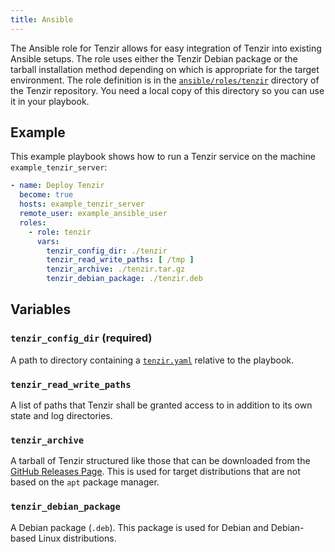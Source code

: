 ```yaml
---
title: Ansible
---
```


The Ansible role for Tenzir allows for easy integration of Tenzir into
existing Ansible setups. The role uses either the Tenzir Debian package or
the tarball installation method depending on which is appropriate for the
target environment. The role definition is in the
[`ansible/roles/tenzir`][tenzir-repo-ansible] directory of the Tenzir
repository. You need a local copy of this directory so you can use it in your
playbook.

[tenzir-repo-ansible]: https://github.com/tenzir/tenzir/tree/main/ansible/roles/tenzir

## Example

This example playbook shows how to run a Tenzir service on the machine
`example_tenzir_server`:

```yaml
- name: Deploy Tenzir
  become: true
  hosts: example_tenzir_server
  remote_user: example_ansible_user
  roles:
    - role: tenzir
      vars:
        tenzir_config_dir: ./tenzir
        tenzir_read_write_paths: [ /tmp ]
        tenzir_archive: ./tenzir.tar.gz
        tenzir_debian_package: ./tenzir.deb
```

## Variables

### `tenzir_config_dir` (required)

A path to directory containing a [`tenzir.yaml`](/reference/configuration)
relative to the playbook.

### `tenzir_read_write_paths`

A list of paths that Tenzir shall be granted access to in addition to its own
state and log directories.

### `tenzir_archive`

A tarball of Tenzir structured like those that can be downloaded from the
[GitHub Releases Page](https://github.com/tenzir/tenzir/releases). This is used
for target distributions that are not based on the `apt` package manager.

### `tenzir_debian_package`

A Debian package (`.deb`). This package is used for Debian and Debian-based
Linux distributions.
